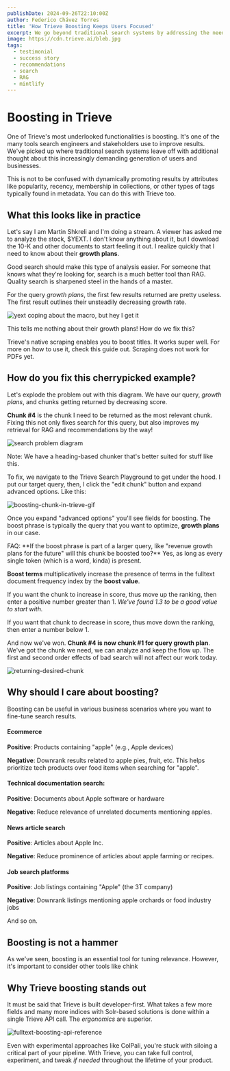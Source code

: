 ```yaml
---
publishDate: 2024-09-26T22:10:00Z
author: Federico Chávez Torres
title: 'How Trieve Boosting Keeps Users Focused'
excerpt: We go beyond traditional search systems by addressing the needs of today's increasingly demanding users and businesses.
image: https://cdn.trieve.ai/bleb.jpg
tags:
  - testimonial
  - success story
  - recommendations
  - search
  - RAG
  - mintlify
---
```



# Boosting in Trieve
One of Trieve's most underlooked functionalities is boosting. It's one of the many tools search engineers and stakeholders use to improve results. We've picked up where traditional search systems leave off with additional thought about this increasingly demanding generation of users and businesses.

This is not to be confused with dynamically promoting results by attributes like popularity, recency, membership in collections, or other types of tags typically found in metadata. You can do this with Trieve too.

## What this looks like in practice
Let's say I am Martin Shkreli and I'm doing a stream. A viewer has asked me to analyze the stock, $YEXT. I don't know anything about it, but I download the 10-K and other documents to start feeling it out. I realize quickly that I need to know about their **growth plans**.

Good search should make this type of analysis easier. For someone that knows what they're looking for, search is a much better tool than RAG. Quality search is sharpened steel in the hands of a master. 
 
For the query *growth plans*, the first few results returned are pretty useless. The first result outlines their unsteadily decreasing growth rate.

![yext coping about the macro, but hey I get it](https://trieve.b-cdn.net/blog/boosting-in-trieve/yext-but-the-macro.png)

This tells me nothing about their growth plans! How do we fix this?

<TextBoxLearnMore>
  Trieve's native scraping enables you to boost titles. It works super well. For more on how to use it, check this guide out. Scraping does not work for PDFs yet.
</TextBoxLearnMore>

## How do you fix this cherrypicked example?
Let's explode the problem out with this diagram. We have our query, *growth plans*, and chunks getting returned by decreasing score. 

**Chunk #4** is the chunk I need to be returned as the most relevant chunk. Fixing this not only fixes search for this query, but also improves my retrieval for RAG and recommendations by the way!

![search problem diagram](https://trieve.b-cdn.net/blog/boosting-in-trieve/boost-problem-exploded-diagram.png)

Note: We have a heading-based chunker that's better suited for stuff like this.

To fix, we navigate to the Trieve Search Playground to get under the hood. I put our target query, then, I click the "edit chunk" button and expand advanced options. Like this:

![boosting-chunk-in-trieve-gif](https://trieve.b-cdn.net/blog/boosting-in-trieve/boosting-chunk-in-trieve.gif)

Once you expand "advanced options" you'll see fields for boosting. The boost phrase is typically the query that you want to optimize, **growth plans** in our case.

<TextBoxLearnMore>
  FAQ: **If the boost phrase is part of a larger query, like "revenue growth plans for the future" will this chunk be boosted too?** Yes, as long as every single token (which is a word, kinda) is present. 
</TextBoxLearnMore>

**Boost terms** multiplicatively increase the presence of terms in the fulltext document frequency index by the **boost value**.

If you want the chunk to increase in score, thus move up the ranking, then enter a positive number greater than 1. *We've found 1.3 to be a good value to start with.*

If you want that chunk to decrease in score, thus move down the ranking, then enter a number below 1.

And now we've won. **Chunk #4 is now chunk #1 for query growth plan**. We've got the chunk we need, we can analyze and keep the flow up. The first and second order effects of bad search will not affect our work today.

![returning-desired-chunk](https://trieve.b-cdn.net/blog/boosting-in-trieve/returning-desired-chunk.png)

## Why should I care about boosting?
Boosting can be useful in various business scenarios where you want to fine-tune search results.

#### Ecommerce

**Positive**: Products containing "apple" (e.g., Apple devices)

**Negative**: Downrank results related to apple pies, fruit, etc. This helps prioritize tech products over food items when searching for "apple".

#### Technical documentation search:

**Positive**: Documents about Apple software or hardware

**Negative**: Reduce relevance of unrelated documents mentioning apples.

#### News article search

**Positive**: Articles about Apple Inc.

**Negative**: Reduce prominence of articles about apple farming or recipes.

#### Job search platforms

**Positive**: Job listings containing "Apple" (the 3T company)

**Negative**: Downrank listings mentioning apple orchards or food industry jobs

And so on.

## Boosting is not a hammer
As we've seen, boosting is an essential tool for tuning relevance. However, it's important to consider other tools like chink
## Why Trieve boosting stands out
It must be said that Trieve is built developer-first. What takes a few more fields and many more indices with Solr-based solutions is done within a single Trieve API call. The *ergonomics* are superior.

![fulltext-boosting-api-reference](https://trieve.b-cdn.net/blog/boosting-in-trieve/fulltext-boosting-api-reference.png)

Even with experimental approaches like ColPali, you're stuck with siloing a critical part of your pipeline. With Trieve, you can take full control, experiment, and tweak *if needed* throughout the lifetime of your product.
